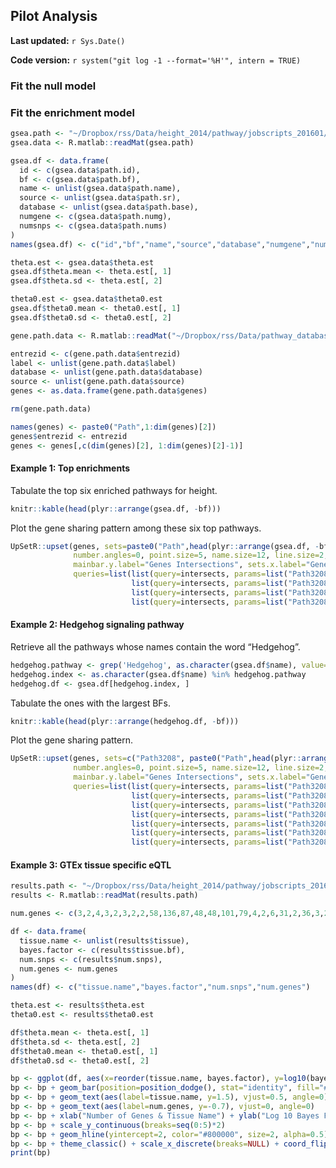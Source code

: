 ## Pilot Analysis {#height2014-1}

**Last updated:** `r Sys.Date()`

**Code version:** `r system("git log -1 --format='%H'", intern = TRUE)`

### Fit the null model

### Fit the enrichment model

```r
gsea.path <- "~/Dropbox/rss/Data/height_2014/pathway/jobscripts_201601/height2014_pathway_201602.mat"
gsea.data <- R.matlab::readMat(gsea.path)

gsea.df <- data.frame(
  id <- c(gsea.data$path.id),
  bf <- c(gsea.data$path.bf),
  name <- unlist(gsea.data$path.name),
  source <- unlist(gsea.data$path.sr),
  database <- unlist(gsea.data$path.base),
  numgene <- c(gsea.data$path.numg),
  numsnps <- c(gsea.data$path.nums)
)
names(gsea.df) <- c("id","bf","name","source","database","numgene","numsnps")

theta.est <- gsea.data$theta.est
gsea.df$theta.mean <- theta.est[, 1]
gsea.df$theta.sd <- theta.est[, 2]

theta0.est <- gsea.data$theta0.est
gsea.df$theta0.mean <- theta0.est[, 1]
gsea.df$theta0.sd <- theta0.est[, 2]
```

```r
gene.path.data <- R.matlab::readMat("~/Dropbox/rss/Data/pathway_database/gene_path.mat",sparseMatrixClass="matrix")

entrezid <- c(gene.path.data$entrezid)
label <- unlist(gene.path.data$label)
database <- unlist(gene.path.data$database)
source <- unlist(gene.path.data$source)
genes <- as.data.frame(gene.path.data$genes)

rm(gene.path.data)

names(genes) <- paste0("Path",1:dim(genes)[2])
genes$entrezid <- entrezid
genes <- genes[,c(dim(genes)[2], 1:dim(genes)[2]-1)]
```

#### Example 1: Top enrichments

Tabulate the top six enriched pathways for height.
```r
knitr::kable(head(plyr::arrange(gsea.df, -bf)))
```

Plot the gene sharing pattern among these six top pathways.
```r
UpSetR::upset(genes, sets=paste0("Path",head(plyr::arrange(gsea.df, -bf))$id), 
              number.angles=0, point.size=5, name.size=12, line.size=2, 
              mainbar.y.label="Genes Intersections", sets.x.label="Genes Per Pathway", 
              queries=list(list(query=intersects, params=list("Path3208"), color="orange", active=T),
                           list(query=intersects, params=list("Path3208","Path3725"), color="orange", active=T),
                           list(query=intersects, params=list("Path3208","Path3856"), color="orange", active=T),
                           list(query=intersects, params=list("Path3208","Path3859"), color="orange", active=T)))
```

#### Example 2: Hedgehog signaling pathway

Retrieve all the pathways whose names contain the word "Hedgehog".
```r
hedgehog.pathway <- grep('Hedgehog', as.character(gsea.df$name), value=TRUE)
hedgehog.index <- as.character(gsea.df$name) %in% hedgehog.pathway
hedgehog.df <- gsea.df[hedgehog.index, ]
```

Tabulate the ones with the largest BFs.
```r
knitr::kable(head(plyr::arrange(hedgehog.df, -bf)))
```

Plot the gene sharing pattern.
```r
UpSetR::upset(genes, sets=c("Path3208", paste0("Path",head(plyr::arrange(hedgehog.df, -bf))$id)), 
              number.angles=0, point.size=5, name.size=12, line.size=2, 
              mainbar.y.label="Genes Intersections", sets.x.label="Genes Per Pathway",
              queries=list(list(query=intersects, params=list("Path3208"), color="orange", active=T),
                           list(query=intersects, params=list("Path3208","Path2067","Path2045"), color="orange", active=T),
                           list(query=intersects, params=list("Path3208","Path3598","Path3677"), color="orange", active=T),
                           list(query=intersects, params=list("Path3208","Path3598","Path3677","Path2978"), color="orange", active=T),
                           list(query=intersects, params=list("Path3208","Path3598","Path3677","Path3398"), color="orange", active=T),
                           list(query=intersects, params=list("Path3208","Path3598","Path3677","Path3398","Path2978"), color="orange", active=T),
                           list(query=intersects, params=list("Path3208","Path3598","Path3677","Path3398","Path2978","Path2045","Path2067"), color="orange", active=T)))
```

#### Example 3: GTEx tissue specific eQTL

```r
results.path <- "~/Dropbox/rss/Data/height_2014/pathway/jobscripts_201601/height2014_gtex_tissue_specific.mat"
results <- R.matlab::readMat(results.path)

num.genes <- c(3,2,4,3,2,3,2,2,58,136,87,48,48,101,79,4,2,6,31,2,36,3,207,162,176) - 1

df <- data.frame(
  tissue.name <- unlist(results$tissue),
  bayes.factor <- c(results$tissue.bf),
  num.snps <- c(results$num.snps),
  num.genes <- num.genes
)
names(df) <- c("tissue.name","bayes.factor","num.snps","num.genes")

theta.est <- results$theta.est
theta0.est <- results$theta0.est

df$theta.mean <- theta.est[, 1]
df$theta.sd <- theta.est[, 2]
df$theta0.mean <- theta0.est[, 1]
df$theta0.sd <- theta0.est[, 2]
```

```r
bp <- ggplot(df, aes(x=reorder(tissue.name, bayes.factor), y=log10(bayes.factor))) 
bp <- bp + geom_bar(position=position_dodge(), stat="identity", fill="#D6D6CE")
bp <- bp + geom_text(aes(label=tissue.name, y=1.5), vjust=0.5, angle=0)
bp <- bp + geom_text(aes(label=num.genes, y=-0.7), vjust=0, angle=0)
bp <- bp + xlab("Number of Genes & Tissue Name") + ylab("Log 10 Bayes Factor") + ggtitle("") 
bp <- bp + scale_y_continuous(breaks=seq(0:5)*2)
bp <- bp + geom_hline(yintercept=2, color="#800000", size=2, alpha=0.5)
bp <- bp + theme_classic() + scale_x_discrete(breaks=NULL) + coord_flip()
print(bp)
```




